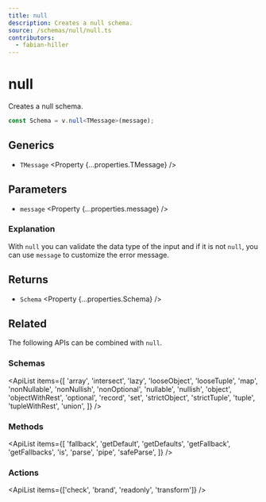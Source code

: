 ```yaml
---
title: null
description: Creates a null schema.
source: /schemas/null/null.ts
contributors:
  - fabian-hiller
---
```



# null

Creates a null schema.

```ts
const Schema = v.null<TMessage>(message);
```

## Generics

- `TMessage` <Property {...properties.TMessage} />

## Parameters

- `message` <Property {...properties.message} />

### Explanation

With `null` you can validate the data type of the input and if it is not `null`, you can use `message` to customize the error message.

## Returns

- `Schema` <Property {...properties.Schema} />

## Related

The following APIs can be combined with `null`.

### Schemas

<ApiList
  items={[
    'array',
    'intersect',
    'lazy',
    'looseObject',
    'looseTuple',
    'map',
    'nonNullable',
    'nonNullish',
    'nonOptional',
    'nullable',
    'nullish',
    'object',
    'objectWithRest',
    'optional',
    'record',
    'set',
    'strictObject',
    'strictTuple',
    'tuple',
    'tupleWithRest',
    'union',
  ]}
/>

### Methods

<ApiList
  items={[
    'fallback',
    'getDefault',
    'getDefaults',
    'getFallback',
    'getFallbacks',
    'is',
    'parse',
    'pipe',
    'safeParse',
  ]}
/>

### Actions

<ApiList items={['check', 'brand', 'readonly', 'transform']} />
